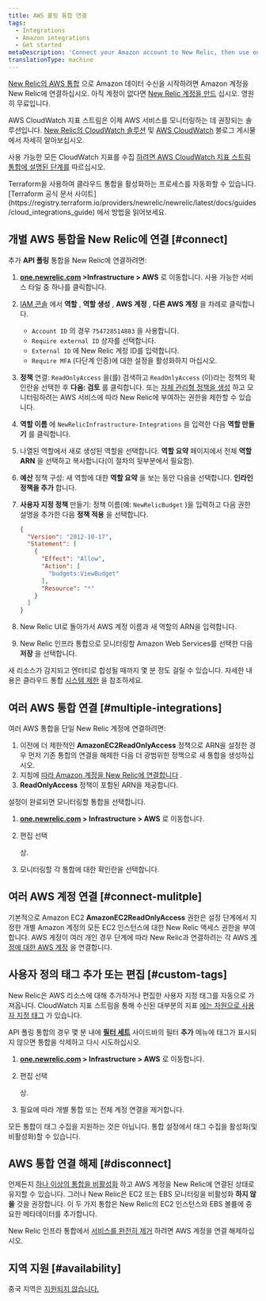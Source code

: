 ```yaml
---
title: AWS 폴링 통합 연결
tags:
  - Integrations
  - Amazon integrations
  - Get started
metaDescription: 'Connect your Amazon account to New Relic, then use our infrastructure monitoring services with your AWS integrations.'
translationType: machine
---
```


[New Relic의 AWS 통합](/docs/infrastructure/amazon-integrations/getting-started/introduction-aws-integrations) 으로 Amazon 데이터 수신을 시작하려면 Amazon 계정을 New Relic에 연결하십시오. 아직 계정이 없다면 [New Relic 계정을 만드](https://newrelic.com/signup) 십시오. 영원히 무료입니다.

AWS CloudWatch 지표 스트림은 이제 AWS 서비스를 모니터링하는 데 권장되는 솔루션입니다. [New Relic의 CloudWatch 솔루션](https://blog.newrelic.com/product-news/aws-cloudwatch-metric-streams/) 및 [AWS CloudWatch](https://aws.amazon.com/blogs/aws/cloudwatch-metric-streams-send-aws-metrics-to-partners-and-to-your-apps-in-real-time/) 블로그 게시물에서 자세히 알아보십시오.

사용 가능한 모든 CloudWatch 지표를 수집 [하려면 AWS CloudWatch 지표 스트림 통합에 설명된 단계를](/docs/integrations/amazon-integrations/aws-integrations-list/aws-metric-stream/#set-up-metric-stream) 따르십시오.

<Callout variant="tip">
  Terraform을 사용하여 클라우드 통합을 활성화하는 프로세스를 자동화할 수 있습니다. [Terraform 공식 문서 사이트](https://registry.terraform.io/providers/newrelic/newrelic/latest/docs/guides/cloud_integrations_guide) 에서 방법을 읽어보세요.
</Callout>

## 개별 AWS 통합을 New Relic에 연결 [#connect]

추가 **API 폴링** 통합을 New Relic에 연결하려면:

1. **[one.newrelic.com](https://one.newrelic.com) >Infrastructure > AWS** 로 이동합니다. 사용 가능한 서비스 타일 중 하나를 클릭합니다.

2. [IAM 콘솔](https://console.aws.amazon.com/iam/home?#/roles) 에서 **역할** , **역할 생성** , **AWS 계정** , **다른 AWS 계정** 을 차례로 클릭합니다.

   * `Account ID` 의 경우 `754728514883` 을 사용합니다.
   * `Require external ID` 상자를 선택합니다.
   * `External ID` 에 New Relic 계정 ID를 입력합니다.
   * `Require MFA` (다단계 인증)에 대한 설정을 활성화하지 마십시오.

3. **정책** 연결: `ReadOnlyAccess` 을(를) 검색하고 `ReadOnlyAccess` (이)라는 정책의 확인란을 선택한 후 **다음: 검토** 를 클릭합니다. 또는 [자체 관리형 정책을 생성](/docs/integrations/amazon-integrations/getting-started/integrations-managed-policies) 하고 모니터링하려는 AWS 서비스에 따라 New Relic에 부여하는 권한을 제한할 수 있습니다.

4. **역할 이름** 에 `NewRelicInfrastructure-Integrations` 을 입력한 다음 **역할 만들기** 를 클릭합니다.

5. 나열된 역할에서 새로 생성된 역할을 선택합니다. **역할 요약** 페이지에서 전체 **역할 ARN** 을 선택하고 복사합니다(이 절차의 뒷부분에서 필요함).

6. **예산** 정책 구성: 새 역할에 대한 **역할 요약** 을 보는 동안 다음을 선택합니다. **<Icon name="fe-plus-circle"/>인라인 정책을 추가** 합니다.

7. **사용자 지정 정책** 만들기: 정책 이름(예: `NewRelicBudget` )을 입력하고 다음 권한 설명을 추가한 다음 **정책 적용** 을 선택합니다.

   ```json
   {
     "Version": "2012-10-17",
     "Statement": [
       {
         "Effect": "Allow",
         "Action": [
           "budgets:ViewBudget"
         ],
         "Resource": "*"
       }
     ]
   }
   ```

8. New Relic UI로 돌아가서 AWS 계정 이름과 새 역할의 ARN을 입력합니다.

9. New Relic 인프라 통합으로 모니터링할 Amazon Web Services를 선택한 다음 **저장** 을 선택합니다.

새 리소스가 감지되고 엔터티로 합성될 때까지 몇 분 정도 걸릴 수 있습니다. 자세한 내용은 클라우드 통합 [시스템 제한](/docs/data-apis/manage-data/view-system-limits) 을 참조하세요.

## 여러 AWS 통합 연결 [#multiple-integrations]

여러 AWS 통합을 단일 New Relic 계정에 연결하려면:

1. 이전에 더 제한적인 **AmazonEC2ReadOnlyAccess** 정책으로 ARN을 설정한 경우 먼저 기존 통합의 연결을 해제한 다음 더 광범위한 정책으로 새 통합을 생성하십시오.
2. 지침에 [따라 Amazon 계정을 New Relic에 연결합니다](/docs/infrastructure/new-relic-infrastructure/data-instrumentation/amazon-aws-ec2-integration-infrastructure#connect) .
3. **ReadOnlyAccess** 정책이 포함된 ARN을 제공합니다.

설정이 완료되면 모니터링할 통합을 선택합니다.

1. **[one.newrelic.com](https://one.newrelic.com) > Infrastructure > AWS** 로 이동합니다.

2. 편집 선택

   <Icon name="fe-edit-2"/>

   상.

3. 모니터링할 각 통합에 대한 확인란을 선택합니다.

## 여러 AWS 계정 연결 [#connect-mulitple]

기본적으로 Amazon EC2 **AmazonEC2ReadOnlyAccess** 권한은 설정 단계에서 지정한 개별 Amazon 계정의 모든 EC2 인스턴스에 대한 New Relic 액세스 권한을 부여합니다. AWS 계정이 여러 개인 경우 단계에 따라 New Relic과 연결하려는 각 AWS [계정에 대한 AWS 계정](#connect) 을 연결합니다.

## 사용자 정의 태그 추가 또는 편집 [#custom-tags]

New Relic은 AWS 리소스에 대해 추가하거나 편집한 사용자 지정 태그를 자동으로 가져옵니다. CloudWatch 지표 스트림을 통해 수신된 대부분의 지표 [에는 차원으로 사용자 지정 태그](/docs/integrations/amazon-integrations/aws-integrations-list/aws-metric-stream/#tags-collection) 가 있습니다.

API 폴링 통합의 경우 몇 분 내에 **[필터 세트](/docs/scopes-organize-your-infrastructure#create)** 사이드바의 필터 **추가** 메뉴에 태그가 표시되지 않으면 통합을 삭제하고 다시 시도하십시오.

1. **[one.newrelic.com](https://one.newrelic.com) > Infrastructure > AWS** 로 이동합니다.

2. 편집 선택

   <Icon name="fe-edit-2"/>

   상.

3. 필요에 따라 개별 통합 또는 전체 계정 연결을 제거합니다.

모든 통합이 태그 수집을 지원하는 것은 아닙니다. 통합 설정에서 태그 수집을 활성화(및 비활성화)할 수 있습니다.

## AWS 통합 연결 해제 [#disconnect]

언제든지 [하나 이상의 통합을 비활성화](/docs/infrastructure/install-infrastructure-agent/update-or-uninstall/uninstall-infrastructure-integrations/#uninstall-aws) 하고 AWS 계정을 New Relic에 연결된 상태로 유지할 수 있습니다. 그러나 New Relic은 EC2 또는 EBS 모니터링을 비활성화 **하지 않을** 것을 권장합니다. 이 두 가지 통합은 New Relic의 EC2 인스턴스와 EBS 볼륨에 중요한 메타데이터를 추가합니다.

New Relic 인프라 통합에서 [서비스를 완전히 제거](/docs/infrastructure/new-relic-infrastructure/installation/uninstall-infrastructure-agent#unlink-aws) 하려면 AWS 계정을 연결 해제하십시오.

## 지역 지원 [#availability]

중국 지역은 [지원되지 않습니다.](/docs/integrations/amazon-integrations/troubleshooting/invalid-principal-error-unsupported-aws-regions)